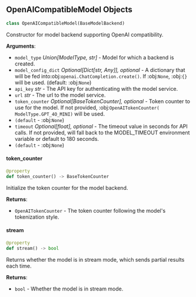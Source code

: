 <a id="camel.models.openai_compatible_model"></a>

<a id="camel.models.openai_compatible_model.OpenAICompatibleModel"></a>

## OpenAICompatibleModel Objects

```python
class OpenAICompatibleModel(BaseModelBackend)
```

Constructor for model backend supporting OpenAI compatibility.

**Arguments**:

- `model_type` _Union[ModelType, str]_ - Model for which a backend is
  created.
- `model_config_dict` _Optional[Dict[str, Any]], optional_ - A dictionary
  that will be fed into:obj:`openai.ChatCompletion.create()`. If
  :obj:`None`, :obj:`{}` will be used. (default: :obj:`None`)
- `api_key` _str_ - The API key for authenticating with the model service.
- `url` _str_ - The url to the model service.
- `token_counter` _Optional[BaseTokenCounter], optional_ - Token counter to
  use for the model. If not provided, :obj:`OpenAITokenCounter(
  ModelType.GPT_4O_MINI)` will be used.
- `(default` - :obj:`None`)
- `timeout` _Optional[float], optional_ - The timeout value in seconds for
  API calls. If not provided, will fall back to the MODEL_TIMEOUT
  environment variable or default to 180 seconds.
- `(default` - :obj:`None`)

<a id="camel.models.openai_compatible_model.OpenAICompatibleModel.token_counter"></a>

#### token\_counter

```python
@property
def token_counter() -> BaseTokenCounter
```

Initialize the token counter for the model backend.

**Returns**:

- `OpenAITokenCounter` - The token counter following the model's
  tokenization style.

<a id="camel.models.openai_compatible_model.OpenAICompatibleModel.stream"></a>

#### stream

```python
@property
def stream() -> bool
```

Returns whether the model is in stream mode, which sends partial
results each time.

**Returns**:

- `bool` - Whether the model is in stream mode.

